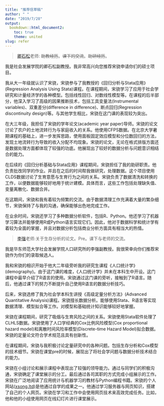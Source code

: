 ```yaml
---
title: "推荐信草稿"
author: " "
date: "2019/7/28"
output:
  bookdown::html_document2:
    toc: true
    theme: united
slug: refer
---
```


>[卿石松](https://faculty.ecnu.edu.cn/s/2136/main.jspy)老师: ~~助教经历~~。~~课下的交流~~。~~助研经历~~。

我是社会发展学院的卿石松副教授。我非常高兴向您推荐宋骁申请你们的硕士项目。

我从大一年级就认识了宋骁，宋骁参与了我教授的《回归分析与Stata应用》(Regression Analysis Using Stata)课程。在课程期间，宋骁学习了应用于社会学研究和计量经济学的各种模型。包括线性回归、对数线性模型等。在课程的后半部分，他深入学习了高级的因果推断技术，包括工具变量法(Instrumental variables)、双重差分(difference in difference)、断点回归(Regression discontinuity design)等。与其他学生相比，宋骁在这门课的表现较为突出。

在大三年级，我担任了宋骁的学年论文(academic year paper)导师。宋骁的论文讨论了农户的土地流转行为与家庭收入的关系。他使用CFPS数据。在北京大学暑期课程的基础上，进一步发挥思路，使用面板固定效应模型和分位数回归的方法，发现土地流转行为导致的收入分配不均现象。宋骁的论文，无论在格式排版方面还是数据处理方面都体现了较强的功底。他展现出了较好的数据分析与问题意识相结合的能力。

在后续的《回归分析基础与Stata应用》课程期间，宋骁担任了我的助研职责。他负责批改同学的作业。并且在之后的时间帮我做研究，处理数据。这个项目使用CLDS数据讨论了生育意愿与生育行为之间的关系。宋骁负责了数据清洗和转换的工作，以便数据能够较好地用于统计建模。具体而言，这些工作包括处理缺失值、变量离散化、数据合并。

在这期间，宋骁和我有着较为频繁的交流。由于数据清理工作充满着大量的繁杂细节，宋骁保持了与我的沟通，确保能够出色地完成工作。

在业余时间，宋骁还学习了多种数据分析软件，包括R、Python。他还学习了机器学习算法并能够使用R或Python语言实现它们。因此，他对于数据科学和统计学有着较为全面的掌握，并且对数据分析包括商业分析方面具有相当大的热情。

>[李强](https://faculty.ecnu.edu.cn/s/2160/main.jspy)老师:关于生存分析的论文。Pre。课下与老师的交流。

我是华东师范大学社会发展学院人口研究所的李强副教授。我很荣幸向你们推荐宋骁作为你们的录取候选人。

我和宋骁的相识开始于他大二年级旁听我的研究生课程《人口统计学》(demography)。由于这门课的难度，《人口统计学》并未在本科生中开设。这门课程中最早介绍了R语言的使用。宋骁通过这门课的旁听，接触到了R语言。随后，他通过课下的努力不断提升自己使用R语言的数据分析技巧。

后来，宋骁选修了我为社会学本科生讲授《高级定量分析方法》(Advanced Quantitative Analysis)课程。宋骁擅长数据分析。能够使用Stata、R语言等实现数据清理、模型拟合等工作。对模型和基础统计知识能够较好地掌握。

宋骁在课程期间，研究了吸烟与生育风险之间的关系。宋骁使用Stata软件处理了CLHLS数据。宋骁使用了人口学经典的Cox比例风险模型(Cox proportional hazard model)和离散时间风险率模型(Discrete-time Hazard Model)拟合数据。宋骁的定量论文符合学术规范且具有创新性。

在课程期间，宋骁与我积极讨论定量研究中的各种问题。包括生存分析和Cox模型的技术细节。宋骁在课堂pre的时候，展现出了将社会学问题与数据分析技术结合的能力。

宋骁在小组讨论和展示课程中表现出了较强的领导能力。通过与同学们的积极沟通，宋骁确定了课堂展示的分工。最后通过各司其职的方式完成小组展示的工作。宋骁在广泛地阅读了应用统计与机器学习的教材与Python编程书籍。宋骁的个人网站([xsong.ltd](https://xsong.ltd))是他通过自学的成果之一。他通过学习服务器与网页知识，搭建了自己的个人网页。宋骁在学习和工作中会使用网页技术来高效完成任务。比如，他和他的小组使用网页在线幻灯片进行课堂展示。














